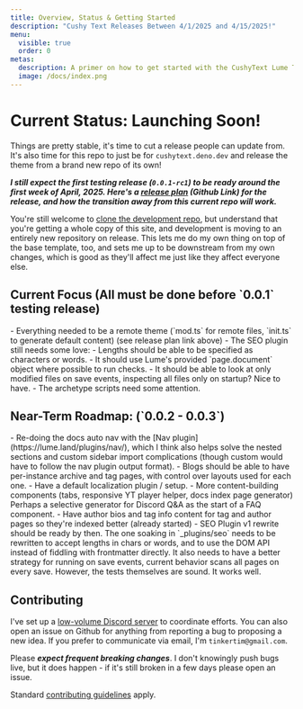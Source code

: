 ```yaml
---
title: Overview, Status & Getting Started
description: "Cushy Text Releases Between 4/1/2025 and 4/15/2025!"
menu:
  visible: true
  order: 0
metas:
  description: A primer on how to get started with the CushyText Lume Theme, Currently Under Heavy Development.
  image: /docs/index.png
---
```


# Current Status: <span class="text--success">Launching Soon!</span>

Things are pretty stable, it's time to cut a release people can update from. It's also time
for this repo to just be for `cushytext.deno.dev` and release the theme from a brand new 
repo of its own!

***I still expect the first testing release (`0.0.1-rc1`) to be ready around the 
first week of April, 2025. Here's a [release plan](https://github.com/timthepost/cushytext/blob/main/RELEASE-TODO.md) 
(Github Link) for the release, and how the transition away from this current repo will work.***

You're still welcome to [clone the development repo](https://github.com/timthepost/cushytext),
but understand that you're getting a whole copy of this site, and development is moving to an 
entirely new repository on release. This lets me do my own thing on top of the base
template, too, and sets me up to be downstream from my own changes, which is good as they'll 
affect me just like they affect everyone else.

<h2 id="current_focus">Current Focus (All must be done before `0.0.1` testing release)</h2>
 - Everything needed to be a remote theme (`mod.ts` for remote files, 
   `init.ts` to generate default content) (see release plan link above)
 - The SEO plugin still needs some love:
    - Lengths should be able to be specified as characters or words.
    - It should use Lume's provided `page.document` object where possible 
      to run checks.
    - It should be able to look at only modified files on save events, 
      inspecting all files only on startup? Nice to have.
- The archetype scripts need some attention.

<h2 id="roadmap">Near-Term Roadmap: (`0.0.2 - 0.0.3`)</h2>
 - Re-doing the docs auto nav with the [Nav plugin](https://lume.land/plugins/nav/), 
   which I think also helps solve the nested sections and custom sidebar import 
   complications (though custom would have to follow the nav plugin output format).
 - Blogs should be able to have per-instance archive and tag pages, with control
   over layouts used for each one.
 - Have a default localization plugin / setup.
 - More content-building components (tabs, responsive YT player helper, docs index
   page generator) Perhaps a selective generator for Discord Q&A as the start of a 
   FAQ component.
 - Have author bios and tag info content for tag and author pages so they're
   indexed better (already started)
 - SEO Plugin v1 rewrite should be ready by then. The one soaking in `_plugins/seo`
   needs to be rewritten to accept lengths in chars or words, and to use the DOM API 
   instead of fiddling with frontmatter directly. It also needs to have a better 
   strategy for running on save events, current behavior scans all pages on every save.
   However, the tests themselves are sound. It works well.

<h2 id="contributing">Contributing</h2>

I've set up a [low-volume Discord server](https://discord.gg/ETx8S8cWwH) to coordinate efforts. You can
also open an issue on Github for anything from reporting a bug to proposing
a new idea. If you prefer to communicate via email, I'm `tinkertim@gmail.com`.

Please ***expect frequent breaking changes***. I don't knowingly push bugs 
live, but it does happen - if it's still broken in a few days please open an 
issue.

Standard [contributing guidelines](https://www.contributor-covenant.org/version/2/1/code_of_conduct/) apply.


